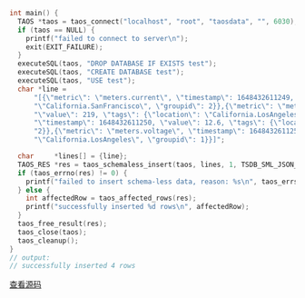 ```c
int main() {
  TAOS *taos = taos_connect("localhost", "root", "taosdata", "", 6030);
  if (taos == NULL) {
    printf("failed to connect to server\n");
    exit(EXIT_FAILURE);
  }
  executeSQL(taos, "DROP DATABASE IF EXISTS test");
  executeSQL(taos, "CREATE DATABASE test");
  executeSQL(taos, "USE test");
  char *line =
      "[{\"metric\": \"meters.current\", \"timestamp\": 1648432611249, \"value\": 10.3, \"tags\": {\"location\": "
      "\"California.SanFrancisco\", \"groupid\": 2}},{\"metric\": \"meters.voltage\", \"timestamp\": 1648432611249, "
      "\"value\": 219, \"tags\": {\"location\": \"California.LosAngeles\", \"groupid\": 1}},{\"metric\": \"meters.current\", "
      "\"timestamp\": 1648432611250, \"value\": 12.6, \"tags\": {\"location\": \"California.SanFrancisco\", \"groupid\": "
      "2}},{\"metric\": \"meters.voltage\", \"timestamp\": 1648432611250, \"value\": 221, \"tags\": {\"location\": "
      "\"California.LosAngeles\", \"groupid\": 1}}]";

  char     *lines[] = {line};
  TAOS_RES *res = taos_schemaless_insert(taos, lines, 1, TSDB_SML_JSON_PROTOCOL, TSDB_SML_TIMESTAMP_NOT_CONFIGURED);
  if (taos_errno(res) != 0) {
    printf("failed to insert schema-less data, reason: %s\n", taos_errstr(res));
  } else {
    int affectedRow = taos_affected_rows(res);
    printf("successfully inserted %d rows\n", affectedRow);
  }
  taos_free_result(res);
  taos_close(taos);
  taos_cleanup();
}
// output:
// successfully inserted 4 rows
```

[查看源码](https://github.com/taosdata/TDengine/blob/main/docs/examples/c/json_protocol_example.c)
